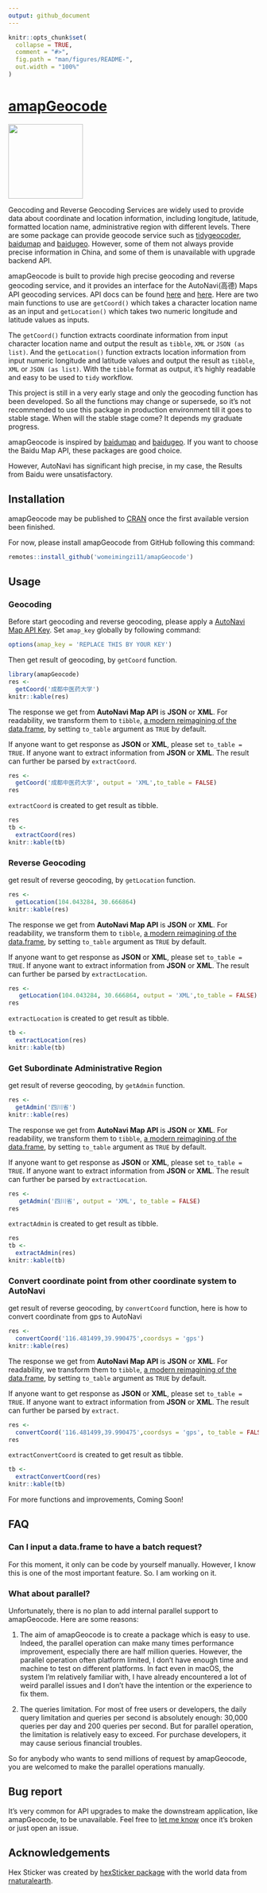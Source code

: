 ```yaml
---
output: github_document
---
```


<!-- README.md is generated from README.Rmd. Please edit that file -->

```r
knitr::opts_chunk$set(
  collapse = TRUE,
  comment = "#>",
  fig.path = "man/figures/README-",
  out.width = "100%"
)
```

# [amapGeocode](https://github.com/womeimingzi11/amapGeocode)

<img src="man/figures/hexSticker-logo.png" width="150"/>
<!-- badges: start -->
<!-- badges: end -->

Geocoding and Reverse Geocoding Services are widely used to provide data about coordinate and location information, including longitude, latitude, formatted location name, administrative region with different levels. There are some package can provide geocode service such as [tidygeocoder](https://CRAN.R-project.org/package=tidygeocoder), [baidumap](https://github.com/badbye/baidumap) and [baidugeo](https://github.com/ChrisMuir/baidugeo). However, some of them not always provide precise information in China, and some of them is unavailable with upgrade backend API.

amapGeocode is built to provide high precise geocoding and reverse geocoding service, and it provides an interface for the AutoNavi(高德) Maps API geocoding services. API docs can be found [here](https://lbs.amap.com/) and [here](https://lbs.amap.com/api/webservice/summary/). Here are two main functions to use are `getCoord()` which takes a character location name as an input and `getLocation()` which takes two numeric longitude and latitude values as inputs.

The `getCoord()` function extracts coordinate information from input character location name and output the result as `tibble`, `XML` or `JSON (as list)`. And the `getLocation()` function extracts location information from input numeric longitude and latitude values and output the result as `tibble`, `XML` or `JSON (as list)`. With the `tibble` format as output, it's highly readable and easy to be used to `tidy` workflow.

This project is still in a very early stage and only the geocoding function has been developed. So all the functions may change or supersede, so it's not recommended to use this package in production environment till it goes to stable stage. When will the stable stage come? It depends my graduate progress.

amapGeocode is inspired by [baidumap](https://github.com/badbye/baidumap) and [baidugeo](https://github.com/ChrisMuir/baidugeo). If you want to choose the Baidu Map API, these packages are good choice.

However, AutoNavi has significant high precise, in my case, the Results from Baidu were unsatisfactory.

## Installation
amapGeocode may be published to [CRAN](https://CRAN.R-project.org) once the first available version been finished.

For now, please install amapGeocode from GitHub following this command:
```r
remotes::install_github('womeimingzi11/amapGeocode')
```

<!-- You can install the released version of amapGeocode from [CRAN](https://CRAN.R-project.org) with: -->

<!-- ``` r -->
<!-- install.packages("amapGeocode") -->
<!-- ``` -->

## Usage
### Geocoding
Before start geocoding and reverse geocoding, please apply a [AutoNavi Map API Key](https://lbs.amap.com/dev/). Set `amap_key` globally by following command:

```r
options(amap_key = 'REPLACE THIS BY YOUR KEY')
```

Then get result of geocoding, by `getCoord` function. 

```r
library(amapGeocode)
res <-
  getCoord('成都中医药大学')
knitr::kable(res)
```

The response we get from **AutoNavi Map API** is **JSON** or **XML**. For readability, we transform them to `tibble`, [a modern reimagining of the data.frame](https://tibble.tidyverse.org/), by setting `to_table` argument as `TRUE` by default.

If anyone want to get response as **JSON** or **XML**, please set `to_table = TRUE`. If anyone want to extract information from **JSON** or **XML**. The result can further be parsed by `extractCoord`.

```r
res <-
  getCoord('成都中医药大学', output = 'XML',to_table = FALSE)
res
```

`extractCoord` is created to get result as tibble.

```r
res
tb <- 
  extractCoord(res)
knitr::kable(tb)
```
### Reverse Geocoding

get result of reverse geocoding, by `getLocation` function. 

```r
res <- 
  getLocation(104.043284, 30.666864)
knitr::kable(res)
```

The response we get from **AutoNavi Map API** is **JSON** or **XML**. For readability, we transform them to `tibble`, [a modern reimagining of the data.frame](https://tibble.tidyverse.org/), by setting `to_table` argument as `TRUE` by default.

If anyone want to get response as **JSON** or **XML**, please set `to_table = TRUE`. If anyone want to extract information from **JSON** or **XML**. The result can further be parsed by `extractLocation`.

```r
res <-
   getLocation(104.043284, 30.666864, output = 'XML',to_table = FALSE)
res
```

`extractLocation` is created to get result as tibble.

```r
tb <- 
  extractLocation(res)
knitr::kable(tb)
```

### Get Subordinate Administrative Region

get result of reverse geocoding, by `getAdmin` function. 

```r
res <- 
  getAdmin('四川省')
knitr::kable(res)
```

The response we get from **AutoNavi Map API** is **JSON** or **XML**. For readability, we transform them to `tibble`, [a modern reimagining of the data.frame](https://tibble.tidyverse.org/), by setting `to_table` argument as `TRUE` by default.

If anyone want to get response as **JSON** or **XML**, please set `to_table = TRUE`. If anyone want to extract information from **JSON** or **XML**. The result can further be parsed by `extractLocation`.

```r
res <-
   getAdmin('四川省', output = 'XML', to_table = FALSE)
res
```

`extractAdmin` is created to get result as tibble.

```r
res
tb <- 
  extractAdmin(res)
knitr::kable(tb)
```

### Convert coordinate point from other coordinate system to AutoNavi

get result of reverse geocoding, by `convertCoord` function, here is how to convert coordinate from gps to AutoNavi

```r
res <- 
  convertCoord('116.481499,39.990475',coordsys = 'gps')
knitr::kable(res)
```

The response we get from **AutoNavi Map API** is **JSON** or **XML**. For readability, we transform them to `tibble`, [a modern reimagining of the data.frame](https://tibble.tidyverse.org/), by setting `to_table` argument as `TRUE` by default.

If anyone want to get response as **JSON** or **XML**, please set `to_table = TRUE`. If anyone want to extract information from **JSON** or **XML**. The result can further be parsed by `extract`.

```r
res <-
  convertCoord('116.481499,39.990475',coordsys = 'gps', to_table = FALSE)
res
```

`extractConvertCoord` is created to get result as tibble.

```r
tb <- 
  extractConvertCoord(res)
knitr::kable(tb)
```

For more functions and improvements, Coming Soon!


## FAQ

### Can I input a data.frame to have a batch request?
For this moment, it only can be code by yourself manually.
However, I know this is one of the most important feature. So. I am working on it.

### What about parallel?
Unfortunately, there is no plan to add internal parallel support to amapGeocode. Here are some reasons:

1. The aim of amapGeocode is to create a package which is easy to use. Indeed, the parallel operation can make many times performance improvement, especially there are half million queries. However, the parallel operation often platform limited, I don't have enough time and machine to test on different platforms. In fact even in macOS, the system I'm relatively familiar with, I have already encountered a lot of weird parallel issues and I don't have the intention or the experience to fix them.

2. The queries limitation. For most of free users or developers, the daily query limitation and queries per second is absolutely enough: 30,000 queries per day and 200 queries per second. But for parallel operation, the limitation is relatively easy to exceed. For purchase developers, it may cause serious financial troubles.

So for anybody who wants to send millions of request by amapGeocode, you are welcomed to make the parallel operations manually.

## Bug report
It's very common for API upgrades to make the downstream application, like amapGeocode, to be unavailable. Feel free to [let me know](mailto://chenhan28@gmail.com) once it's broken or just open an issue.

## Acknowledgements
Hex Sticker was created by [hexSticker package](https://github.com/GuangchuangYu/hexSticker) with the world data from  [rnaturalearth](https://CRAN.R-project.org/package=rnaturalearth).
